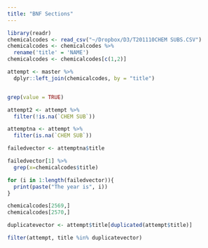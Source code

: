 ```yaml
---
title: "BNF Sections"
---
```


```r
library(readr)
chemicalcodes <- read_csv("~/Dropbox/D3/T201110CHEM SUBS.CSV")
chemicalcodes <- chemicalcodes %>%
  rename('title' = 'NAME')
chemicalcodes <- chemicalcodes[c(1,2)]
```

```r
attempt <- master %>%
  dplyr::left_join(chemicalcodes, by = "title")


grep(value = TRUE)

attempt2 <- attempt %>%
  filter(!is.na(`CHEM SUB`))

attemptna <- attempt %>%
  filter(is.na(`CHEM SUB`))

failedvector <- attemptna$title

failedvector[1] %>%
  grep(x=chemicalcodes$title)

for (i in 1:length(failedvector)){
  print(paste("The year is", i))
}

chemicalcodes[2569,]
chemicalcodes[2570,]

duplicatevector <- attempt$title[duplicated(attempt$title)]

filter(attempt, title %in% duplicatevector)
```

